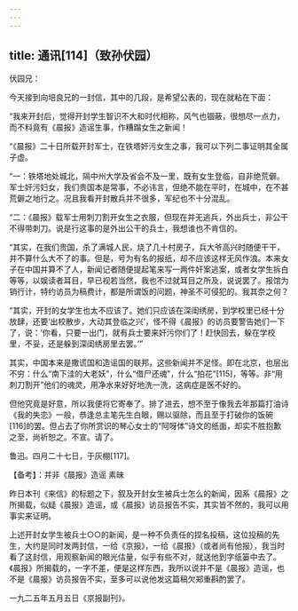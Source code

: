 ```yaml
---
---
---
```

title: 通讯[114]（致孙伏园）
---




伏园兄：

今天接到向培良兄的一封信，其中的几段，是希望公表的，现在就粘在下面：

“我来开封后，觉得开封学生智识不大和时代相称，风气也锢蔽，很想尽一点力，而不料竟有《晨报》造谣生事，作糟蹋女生之新闻！

“《晨报》二十日所载开封军士，在铁塔奸污女生之事，我可以下列二事证明其全属子虚。

“一：铁塔地处城北，隔中州大学及省会不及一里，既有女生登临，自非绝荒僻。军士奸污妇女，我们贵国本是常事，不必讳言，但绝不能在平时，在城中，在不甚荒僻之地行之。况且我看开封散兵并不很多，军纪也不十分混乱。

“二：《晨报》载军士用刺刀割开女生之衣服，但现在并无逃兵，外出兵士，非公干不得带刺刀。说是行这事的是外出公干的兵士，我想谁也不肯信的。

“其实，在我们贵国，杀了满城人民，烧了几十村房子，兵大爷高兴时随便干干，并不算什么大不了的事。但是，号为有名的报纸，却不应该这样无风作浪。本来女子在中国并算不了人，新闻记者随便提起笔来写一两件奸案逃案，或者女学生拆白等等，以娱读者耳目，早已视若当然，我也不过就耳目之所及，说说罢了。报馆为销行计，特约访员为稿费计，都是所谓饭的问题，神圣不可侵犯的。我其奈之何？

“其实，开封的女学生也太不应该了。她们只应该在深闺绣房，到学校里已经十分放肆，还要‘出校散步，大动其登临之兴’，怪不得《晨报》的访员要警告她们一下了，说：‘你看，只要一出门，就有兵士要来奸污你们了！赶快回去，躲在学校里，不妥，还是躲到深闺绣房里去罢。’”

其实，中国本来是撒谎国和造谣国的联邦，这些新闻并不足怪。即在北京，也层出不穷：什么“南下洼的大老妖”，什么“借尸还魂”，什么“拍花”[115]，等等。非“用刺刀割开”他们的魂灵，用净水来好好地洗一洗，这病症是医不好的。

但他究竟是好意，所以我便将它寄奉了。排了进去，想不至于像我去年那篇打油诗《我的失恋》一般，恭逢总主笔先生白眼，赐以驱除，而且至于打破你的饭碗[116]的罢。但占去了你所赏识的琴心女士的“阿呀体”诗文的纸面，却实不胜抱歉之至，尚祈恕之。不宣。请了。

鲁迅。四月二十七日，于灰棚[117]。





【备考】：并非《晨报》造谣 素昧


昨日本刊《来信》的标题之下，叙及开封女生被兵士怎么的新闻，因系《晨报》之所揭载，似疑《晨报》造谣，或《晨报》访员报告不实，其实皆不然的，我可以用事实来证明。

上述开封女学生被兵士○○的新闻，是一种不负责任的捏名投稿，这位投稿的先生，大约是同时发两封信，一给《京报》，一给《晨报》（或者尚有他报），我当时看了这封信，用观察新闻的眼光估量，似乎有些不对，就送他到字纸篓中去了。《晨报》所揭载的，一字不差，便是这样东西，我所以说并不是《晨报》造谣，也不是《晨报》访员报告不实，至多可以说他发这篇稿欠郑重斟酌罢了。

一九二五年五月五日《京报副刊》。